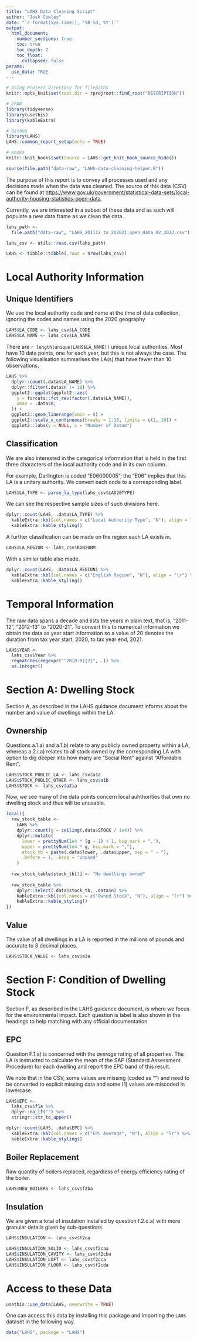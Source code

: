```yaml
---
title: "LAHS Data Cleaning Script"
author: "Josh Cowley"
date: "`r format(Sys.time(), '%B %d, %Y')`"
output:
  html_document:
    number_sections: true
    toc: true
    toc_depth: 2
    toc_float:
      collapsed: false
params:
  use_data: TRUE
---
```


```r
# Using Project directory for filepaths
knitr::opts_knit$set(root.dir = rprojroot::find_root("DESCRIPTION"))

# CRAN
library(tidyverse)
library(usethis)
library(kableExtra)

# Github
library(LAHS)
LAHS::common_report_setup(echo = TRUE)

# Hooks
knitr::knit_hooks$set(source = LAHS::get_knit_hook_source_hide())
```

```r
source(file.path("data-raw", "LAHS-data-cleaning-helper.R"))
```

The purpose of this report is to convey all processes used and any decisions
made when the data was cleaned.
The source of this data (CSV) can be found at
<https://www.gov.uk/government/statistical-data-sets/local-authority-housing-statistics-open-data>.

Currently, we are interested in a subset of these data and as such will 
populate a new data frame as we clean the data.

```r
lahs_path <-
  file.path("data-raw", "LAHS_201112_to_202021_open_data_02_2022.csv")

lahs_csv <- utils::read.csv(lahs_path)

LAHS <- tibble::tibble(.rows = nrow(lahs_csv))
```

# Local Authority Information

## Unique Identifiers

We use the local authority code and name at the time of data collection,
ignoring the codes and names using the 2020 geography

```r
LAHS$LA_CODE <- lahs_csv$LA_CODE
LAHS$LA_NAME <- lahs_csv$LA_NAME
```

There are `r length(unique(LAHS$LA_NAME))` unique local authorities.
Most have 10 data points, one for each year, but this is not always the case.
The following visualisation summarises the LA(s) that have fewer than 10 
observations.

```r
LAHS %>%
  dplyr::count(.data$LA_NAME) %>%
  dplyr::filter(.data$n != 10) %>%
  ggplot2::ggplot(ggplot2::aes(
    y = forcats::fct_rev(factor(.data$LA_NAME)),
    xmax = .data$n,
  )) +
  ggplot2::geom_linerange(xmin = 0) +
  ggplot2::scale_x_continuous(breaks = 1:10, limits = c(1, 10)) +
  ggplot2::labs(y = NULL, x = "Number of Datum")
```

<!-- For now, we mark these problematic LA(s) for removal but may revisit these  -->
<!-- issues to increase the data available. -->

<!-- ```{r mark-rm-la-name, echo = FALSE} -->
<!-- REMOVALS_LA_NAME <- -->
<!--   local({ -->
<!--     tbl <- table(LAHS$LA_NAME) -->
<!--     names(tbl)[tbl != 10] -->
<!--   }) -->
<!-- ``` -->

## Classification

We are also interested in the categorical information that is held in the first 
three characters of the local authority code and in its own column.

For example, Darlington is coded "E06000005"; the "E06" implies that this LA
is a unitary authority. We convert each code to a corresponding label.

```r
LAHS$LA_TYPE <- parse_la_type(lahs_csv$LAD20TYPE)
```

We can see the respective sample sizes of such divisions here.

```r
dplyr::count(LAHS, .data$LA_TYPE) %>%
  kableExtra::kbl(col.names = c("Local Authority Type", "N"), align = "lr") %>%
  kableExtra::kable_styling()
```

A further classification can be made on the region each LA exists in.

```r
LAHS$LA_REGION <- lahs_csv$RGN20NM
```

With a similar table also made.

```r
dplyr::count(LAHS, .data$LA_REGION) %>%
  kableExtra::kbl(col.names = c("English Region", "N"), align = "lr") %>%
  kableExtra::kable_styling()
```

# Temporal Information

The raw data spans a decade and lists the years in plain text, that is, 
"2011-12", "2012-13" to "2020-21".
To convert this to numerical information we obtain the data as year start 
information so a value of $20$ denotes the duration from tax year start, 2020,
to tax year end, 2021.

```r
LAHS$YEAR <- 
  lahs_csv$Year %>%
  regmatches(regexpr("^20[0-9]{2}", .)) %>%
  as.integer()
```

# Section A: Dwelling Stock

Section A, as described in the LAHS guidance document informs about the number
and value of dwellings within the LA.

## Ownership

Questions a.1.a) and a.1.b) relate to any publicly owned property within a LA,
whereas a.2.i.a) relates to all stock owned by the corresponding LA with option
to dig deeper into how many are "Social Rent" against "Affordable Rent".

```r
LAHS$STOCK_PUBLIC_LA <- lahs_csv$a1a
LAHS$STOCK_PUBLIC_OTHER <- lahs_csv$a1b
LAHS$STOCK <- lahs_csv$a2ia
```

Now, we see many of the data points concern local auhthorities that own no
dwelling stock and thus will be unusable.

```r
local({
  raw_stock_table <- 
    LAHS %>%
    dplyr::count(g = ceiling(.data$STOCK / 1e4)) %>%
    dplyr::mutate(
      lower = prettyNum(1e4 * (g - 1) + 1, big.mark = ","),
      upper = prettyNum(1e4 * g, big.mark = ","),
      stock_tb = paste(.data$lower, .data$upper, sep = " - "),
      .before = 1, .keep = "unused"
    )
  
  raw_stock_table$stock_tb[1] <- "No dwellings owned"
  
  raw_stock_table %>%
    dplyr::select(.data$stock_tb, .data$n) %>%
    kableExtra::kbl(col.names = c("Owned Stock", "N"), align = "lr") %>%
    kableExtra::kable_styling()
})
```

## Value

The value of all dwellings in a LA is reported in the millions of pounds and
accurate to 3 decimal places.

```r
LAHS$STOCK_VALUE <- lahs_csv$a3a
```

# Section F: Condition of Dwelling Stock

Section F, as described in the LAHS guidance document, is where we focus for the
environmental impact.
Each question is label is also shown in the headings to help matching with any
official documentation

## EPC

Question F.1.a) is concerned with the *average* rating of all properties.
The LA is instructed to calculate the mean of the SAP (Standard Assessment 
Procedure) for each dwelling and report the EPC band of this result.

We note that in the CSV, some values are missing (coded as "") and need to be 
converted to explicit missing data and some (1) values are miscoded in
lowercase.

```r
LAHS$EPC <- 
  lahs_csv$f1a %>%
  dplyr::na_if("") %>%
  stringr::str_to_upper()
```

```r
dplyr::count(LAHS, .data$EPC) %>%
  kableExtra::kbl(col.names = c("EPC Average", "N"), align = "lr") %>%
  kableExtra::kable_styling()
```

## Boiler Replacement

Raw quantity of boilers replaced, regardless of energy efficiency rating of the 
boiler.

```r
LAHS$NEW_BOILERS <- lahs_csv$f2ba
```

## Insulation

We are given a total of insulation installed by question f.2.c.a) with more 
granular details given by sub-questions.

```r
LAHS$INSULATION <- lahs_csv$f2ca

LAHS$INSULATION_SOLID <- lahs_csv$f2caa
LAHS$INSULATION_CAVITY <- lahs_csv$f2cba
LAHS$INSULATION_LOFT <- lahs_csv$f2cca
LAHS$INSULATION_FLOOR <- lahs_csv$f2cda
```




# Access to these Data

```r
usethis::use_data(LAHS, overwrite = TRUE)
```

One can access this data by installing this package and importing the `LAHS` 
dataset in the following way.

```r
data("LAHS", package = "LAHS")
```

